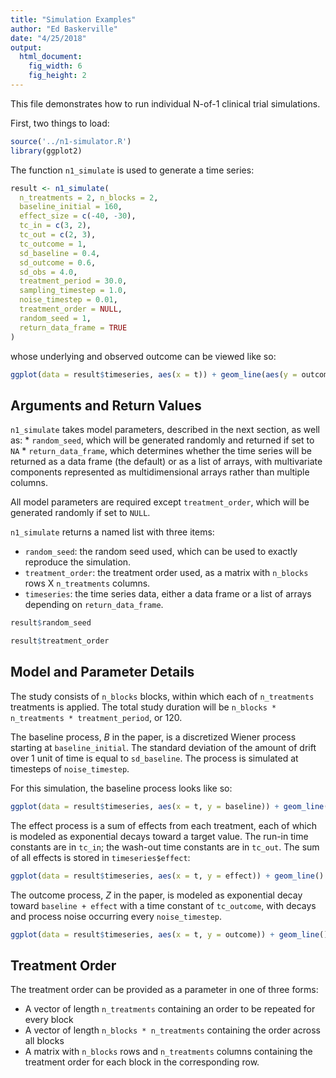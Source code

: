 ```yaml
---
title: "Simulation Examples"
author: "Ed Baskerville"
date: "4/25/2018"
output:
  html_document:
    fig_width: 6
    fig_height: 2
---
```


This file demonstrates how to run individual N-of-1 clinical trial simulations.

First, two things to load:

```r
source('../n1-simulator.R')
library(ggplot2)
```

The function `n1_simulate` is used to generate a time series:

```r
result <- n1_simulate(
  n_treatments = 2, n_blocks = 2,
  baseline_initial = 160,
  effect_size = c(-40, -30),
  tc_in = c(3, 2),
  tc_out = c(2, 3),
  tc_outcome = 1,
  sd_baseline = 0.4,
  sd_outcome = 0.6,
  sd_obs = 4.0,
  treatment_period = 30.0,
  sampling_timestep = 1.0,
  noise_timestep = 0.01,
  treatment_order = NULL,
  random_seed = 1,
  return_data_frame = TRUE
)
```

whose underlying and observed outcome can be viewed like so:

```r
ggplot(data = result$timeseries, aes(x = t)) + geom_line(aes(y = outcome)) + geom_point(aes(y = outcome_obs))
```

## Arguments and Return Values

`n1_simulate` takes model parameters, described in the next section, as well as:
* `random_seed`, which will be generated randomly and returned if set to `NA`
* `return_data_frame`, which determines whether the time series will be returned as a data frame (the default) or as a list of arrays, with multivariate components represented as multidimensional arrays rather than multiple columns.

All model parameters are required except `treatment_order`, which will be generated randomly if set to `NULL`.

`n1_simulate` returns a named list with three items:

* `random_seed`: the random seed used, which can be used to exactly reproduce the simulation.
* `treatment_order`: the treatment order used, as a matrix with `n_blocks` rows X `n_treatments` columns.
* `timeseries`: the time series data, either a data frame or a list of arrays depending on `return_data_frame`.

```r
result$random_seed
```


```r
result$treatment_order
```

## Model and Parameter Details

The study consists of `n_blocks` blocks, within which each of `n_treatments` treatments is applied.
The total study duration will be `n_blocks * n_treatments * treatment_period`, or 120.

The baseline process, $B$ in the paper, is a discretized Wiener process starting at `baseline_initial`.
The standard deviation of the amount of drift over 1 unit of time is equal to `sd_baseline`.
The process is simulated at timesteps of `noise_timestep`.

For this simulation, the baseline process looks like so:

```r
ggplot(data = result$timeseries, aes(x = t, y = baseline)) + geom_line()
```

The effect process is a sum of effects from each treatment, each of which is modeled as exponential decays toward a target value.
The run-in time constants are in `tc_in`; the wash-out time constants are in `tc_out`.
The sum of all effects is stored in `timeseries$effect`:

```r
ggplot(data = result$timeseries, aes(x = t, y = effect)) + geom_line()
```

The outcome process, $Z$ in the paper, is modeled as exponential decay toward `baseline + effect` with a time constant of `tc_outcome`, with decays and process noise occurring every `noise_timestep`.


```r
ggplot(data = result$timeseries, aes(x = t, y = outcome)) + geom_line()
```

## Treatment Order

The treatment order can be provided as a parameter in one of three forms:

* A vector of length `n_treatments` containing an order to be repeated for every block
* A vector of length `n_blocks * n_treatments` containing the order across all blocks
* A matrix with `n_blocks` rows and `n_treatments` columns containing the treatment order for each block in the corresponding row.

